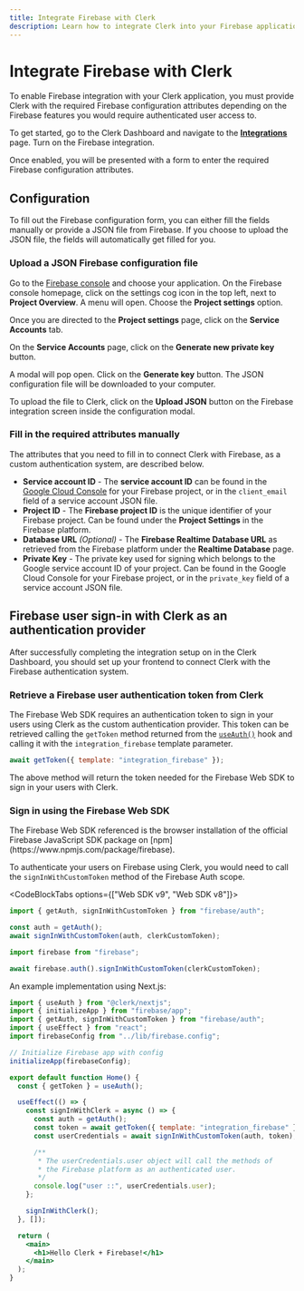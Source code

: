 ```yaml
---
title: Integrate Firebase with Clerk
description: Learn how to integrate Clerk into your Firebase application.
---
```


# Integrate Firebase with Clerk

To enable Firebase integration with your Clerk application, you must provide Clerk with the required Firebase configuration attributes depending on the Firebase features you would require authenticated user access to.

To get started, go to the Clerk Dashboard and navigate to the **[Integrations](https://dashboard.clerk.com/last-active?path=integrations)** page. Turn on the Firebase integration.

Once enabled, you will be presented with a form to enter the required Firebase configuration attributes.

## Configuration

To fill out the Firebase configuration form, you can either fill the fields manually or provide a JSON file from Firebase. If you choose to upload the JSON file, the fields will automatically get filled for you.

### Upload a JSON Firebase configuration file

Go to the [Firebase console](https://console.firebase.google.com/) and choose your application. On the Firebase console homepage, click on the settings cog icon in the top left, next to **Project Overview**. A menu will open. Choose the **Project settings** option.

Once you are directed to the **Project settings** page, click on the **Service Accounts** tab. 

On the **Service Accounts** page, click on the **Generate new private key** button.

A modal will pop open. Click on the **Generate key** button. The JSON configuration file will be downloaded to your computer.

To upload the file to Clerk, click on the **Upload JSON** button on the Firebase integration screen inside the configuration modal.

### Fill in the required attributes manually

The attributes that you need to fill in to connect Clerk with Firebase, as a custom authentication system, are described below.

- **Service account ID** - The **service account ID** can be found in the [Google Cloud Console](https://console.cloud.google.com/projectselector2/iam-admin/serviceaccounts?consoleUI=FIREBASE&hl=fi&supportedpurview=project) for your Firebase project, or in the `client_email` field of a service account JSON file.
- **Project ID** - The **Firebase project ID** is the unique identifier of your Firebase project. Can be found under the **Project Settings** in the Firebase platform.
- **Database URL** *(Optional)* - The **Firebase Realtime Database URL** as retrieved from the Firebase platform under the **Realtime Database** page.
- **Private Key** - The private key used for signing which belongs to the Google service account ID of your project. Can be found in the Google Cloud Console for your Firebase project, or in the `private_key` field of a service account JSON file.

## Firebase user sign-in with Clerk as an authentication provider

After successfully completing the integration setup on in the Clerk Dashboard, you should set up your frontend to connect Clerk with the Firebase authentication system.

<Steps>

### Retrieve a Firebase user authentication token from Clerk

The Firebase Web SDK requires an authentication token to sign in your users using Clerk as the custom authentication provider. This token can be retrieved calling the `getToken` method returned from the [`useAuth()`](/docs/references/react/use-auth) hook and calling it with the `integration_firebase` template parameter.

```jsx
await getToken({ template: "integration_firebase" });
```

The above method will return the token needed for the Firebase Web SDK to sign in your users with Clerk.

### Sign in using the Firebase Web SDK

<Callout type="info">
  The Firebase Web SDK referenced is the browser installation of the official Firebase JavaScript SDK package on [npm](https://www.npmjs.com/package/firebase).
</Callout>

To authenticate your users on Firebase using Clerk, you would need to call the `signInWithCustomToken` method of the Firebase Auth scope.

<CodeBlockTabs options={["Web SDK v9", "Web SDK v8"]}>
```jsx
import { getAuth, signInWithCustomToken } from "firebase/auth";

const auth = getAuth();
await signInWithCustomToken(auth, clerkCustomToken);
```

```jsx
import firebase from "firebase";

await firebase.auth().signInWithCustomToken(clerkCustomToken);
```
</CodeBlockTabs>

An example implementation using Next.js:

```jsx
import { useAuth } from "@clerk/nextjs";
import { initializeApp } from "firebase/app";
import { getAuth, signInWithCustomToken } from "firebase/auth";
import { useEffect } from "react";
import firebaseConfig from "../lib/firebase.config";

// Initialize Firebase app with config
initializeApp(firebaseConfig);

export default function Home() {
  const { getToken } = useAuth();

  useEffect(() => {
    const signInWithClerk = async () => {
      const auth = getAuth();
      const token = await getToken({ template: "integration_firebase" });
      const userCredentials = await signInWithCustomToken(auth, token);

      /**
       * The userCredentials.user object will call the methods of
       * the Firebase platform as an authenticated user.
       */
      console.log("user ::", userCredentials.user);
    };

    signInWithClerk();
  }, []);

  return (
    <main>
      <h1>Hello Clerk + Firebase!</h1>
    </main>
  );
}
```
</Steps>


